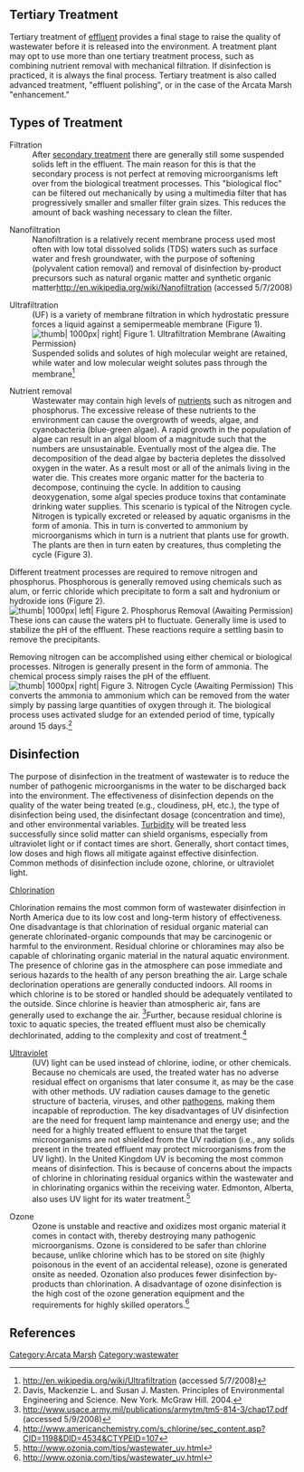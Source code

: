{{TOCright}}
==Tertiary Treatment==
Tertiary treatment of [[Glossary_of_sustainability_terms#E|effluent]] provides a final stage to raise the quality of wastewater before it is released into the environment. A treatment plant may opt to use more than one tertiary treatment process, such as combining nutrient removal with mechanical filtration. If disinfection is practiced, it is always the final process. Tertiary treatment is also called advanced treatment, "effluent polishing", or in the case of the Arcata Marsh "enhancement."

==Types of Treatment==
;Filtration
:After [[Secondary wastewater treatment|secondary treatment]] there are generally still some suspended solids left in the effluent.  The main reason for this is that the secondary process is not perfect at removing microorganisms left over from the biological treatment processes.  This "biological floc" can be filtered out mechanically by using a multimedia filter that has progressively smaller and smaller filter grain sizes.  This reduces the amount of back washing necessary to clean the filter.

;Nanofiltration 
:Nanofiltration is a relatively recent membrane process used most often with low total dissolved solids (TDS) waters such as surface water and fresh groundwater, with the purpose of softening (polyvalent cation removal) and removal of disinfection by-product precursors such as natural organic matter and synthetic organic matter<ref>http://en.wikipedia.org/wiki/Nanofiltration (accessed 5/7/2008)
</ref>

;Ultrafiltration
:(UF) is a variety of membrane filtration in which hydrostatic pressure forces a liquid against a semipermeable membrane (Figure 1).[[Image:Ultrafilt.jpg| thumb| 1000px| right| Figure 1. Ultrafiltration Membrane (Awaiting Permission)]] Suspended solids and solutes of high molecular weight are retained, while water and low molecular weight solutes pass through the membrane<ref>http://en.wikipedia.org/wiki/Ultrafiltration (accessed 5/7/2008)</ref>

;Nutrient removal
:Wastewater may contain high levels of [[nutrients]] such as nitrogen and phosphorus. The excessive release of these nutrients to the environment can cause the overgrowth of weeds, algae, and cyanobacteria (blue-green algae).  A rapid growth in the population of algae can result in an algal bloom of a magnitude such that the  numbers are unsustainable.  Eventually most of the algea die. The decomposition of the dead algae by bacteria depletes the dissolved oxygen in the water. As a result most or all of the animals living in the water die. This creates more organic matter for the bacteria to decompose, continuing the cycle. In addition to causing deoxygenation, some algal species produce toxins that contaminate drinking water supplies.  This scenario is typical of the Nitrogen cycle.  Nitrogen is typically excreted or released by aquatic organisms in the form of amonia.  This in turn is converted to ammonium by microorganisms which in turn is a nutrient that plants use for growth.  The plants are then in turn eaten by creatures, thus completing the cycle (Figure 3).

Different treatment processes are required to remove nitrogen and phosphorus.  Phosphorous is generally removed using chemicals such as alum, or ferric chloride which precipitate to form a salt and hydronium or hydroxide ions (Figure 2). [[Image:Phosphorous removal.gif| thumb| 1000px| left| Figure 2. Phosphorus Removal (Awaiting Permission)]] These ions can cause the waters pH to fluctuate.  Generally lime is used to stabilize the pH of the effluent.  These reactions require a settling basin to remove the precipitants.


Removing nitrogen can be accomplished using either chemical or biological processes.  Nitrogen is generally present in the form of ammonia.  The chemical process simply raises the pH of the effluent.   [[Image: Nitrogen cycle.gif| thumb| 1000px| right| Figure 3.  Nitrogen Cycle (Awaiting Permission)]]  This converts the ammonia to ammonium which can be removed from the water simply by passing large quantities of oxygen through it.  The biological process uses activated sludge for an extended period of time, typically around 15 days.<ref>Davis, Mackenzie L. and Susan J. Masten.  Principles of Environmental Engineering and Science.  New York.  McGraw Hill.  2004.</ref>

==Disinfection==

The purpose of disinfection in the treatment of wastewater is to reduce the number of pathogenic microorganisms in the water to be discharged back into the environment. The effectiveness of disinfection depends on the quality of the water being treated (e.g., cloudiness, pH, etc.), the type of disinfection being used, the disinfectant dosage (concentration and time), and other environmental variables. [[Turbidity]] will be treated less successfully since solid matter can shield organisms, especially from ultraviolet light or if contact times are short. Generally, short contact times, low doses and high flows all mitigate against effective disinfection. Common methods of disinfection include ozone, chlorine, or ultraviolet light. 


;[[Arcata_Marsh_Chlorination|Chlorination]] 
Chlorination remains the most common form of wastewater disinfection in North America due to its low cost and long-term history of effectiveness. One disadvantage is that chlorination of residual organic material can generate chlorinated-organic compounds that may be carcinogenic or harmful to the environment. Residual chlorine or chloramines may also be capable of chlorinating organic material in the natural aquatic environment. The presence of chlorine gas in the atmosphere can pose immediate and serious hazards to the health of any person breathing the air.  Large schale declorination operations are generally conducted indoors.  All rooms in which chlorine is to be stored or handled should be adequately ventilated to the outside.  Since chlorine is heavier than atmospheric air, fans are generally used to exchange the air.  <ref>http://www.usace.army.mil/publications/armytm/tm5-814-3/chap17.pdf (accessed 5/9/2008)</ref>Further, because residual chlorine is toxic to aquatic species, the treated effluent must also be chemically dechlorinated, adding to the complexity and cost of treatment.<ref>
http://www.americanchemistry.com/s_chlorine/sec_content.asp?CID=1198&DID=4534&CTYPEID=107</ref>


;[http://health.howstuffworks.com/light-virus1.htm Ultraviolet]
:(UV) light can be used instead of chlorine, iodine, or other chemicals. Because no chemicals are used, the treated water has no adverse residual effect on organisms that later consume it, as may be the case with other methods. UV radiation causes damage to the genetic structure of bacteria, viruses, and other [[pathogens]], making them incapable of reproduction. The key disadvantages of UV disinfection are the need for frequent lamp maintenance and energy use; and the need for a highly treated effluent to ensure that the target microorganisms are not shielded from the UV radiation (i.e., any solids present in the treated effluent may protect microorganisms from the UV light). In the United Kingdom UV is becoming the most common means of disinfection.  This is because of concerns about the impacts of chlorine in chlorinating residual organics within the wastewater and in chlorinating organics within the receiving water. Edmonton, Alberta, also uses UV light for its water treatment.<ref>http://www.ozonia.com/tips/wastewater_uv.html</ref>

;Ozone
:Ozone is unstable and reactive and oxidizes most organic material it comes in contact with, thereby destroying many pathogenic microorganisms. Ozone is considered to be safer than chlorine because, unlike chlorine which has to be stored on site (highly poisonous in the event of an accidental release), ozone is generated onsite as needed. Ozonation also produces fewer disinfection by-products than chlorination. A disadvantage of ozone disinfection is the high cost of the ozone generation equipment and the requirements for highly skilled operators.<ref>http://www.ozonia.com/tips/wastewater_uv.html</ref>

==References==
<references/>

[[Category:Arcata Marsh]]
[[Category:wastewater]]